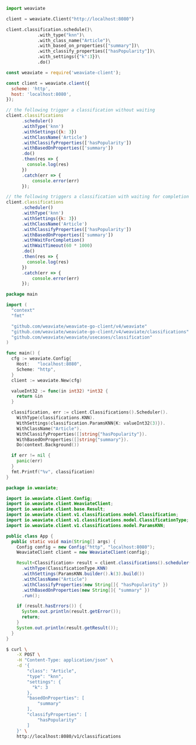 
<Tabs groupId="languages">
<TabItem value="py" label="Python">

```python
import weaviate

client = weaviate.Client("http://localhost:8080")

client.classification.schedule()\
            .with_type("knn")\
            .with_class_name("Article")\
            .with_based_on_properties(["summary"])\
            .with_classify_properties(["hasPopularity"])\
            .with_settings({"k":3})\
            .do()
```

</TabItem>
<TabItem value="js" label="JavaScript">

```js
const weaviate = require('weaviate-client');

const client = weaviate.client({
  scheme: 'http',
  host: 'localhost:8080',
});

// the following trigger a classification without waiting
client.classifications
      .scheduler()
      .withType('knn')
      .withSettings({k: 3})
      .withClassName('Article')
      .withClassifyProperties(['hasPopularity'])
      .withBasedOnProperties(['summary'])
      .do()
      .then(res => {
        console.log(res)
      })
      .catch(err => {
          console.error(err)
      });

// the following triggers a classification with waiting for completion
client.classifications
      .scheduler()
      .withType('knn')
      .withSettings({k: 3})
      .withClassName('Article')
      .withClassifyProperties(['hasPopularity'])
      .withBasedOnProperties(['summary'])
      .withWaitForCompletion()
      .withWaitTimeout(60 * 1000)
      .do()
      .then(res => {
        console.log(res)
      })
      .catch(err => {
          console.error(err)
      });
```

</TabItem>
<TabItem value="go" label="Go">

```go
package main

import (
  "context"
  "fmt"

  "github.com/weaviate/weaviate-go-client/v4/weaviate"
  "github.com/weaviate/weaviate-go-client/v4/weaviate/classifications"
  "github.com/weaviate/weaviate/usecases/classification"
)

func main() {
  cfg := weaviate.Config{
    Host:   "localhost:8080",
    Scheme: "http",
  }
  client := weaviate.New(cfg)

  valueInt32 := func(in int32) *int32 {
    return &in
  }

  classification, err := client.Classifications().Scheduler().
    WithType(classifications.KNN).
    WithSettings(classification.ParamsKNN{K: valueInt32(3)}).
    WithClassName("Article").
    WithClassifyProperties([]string{"hasPopularity"}).
    WithBasedOnProperties([]string{"summary"}).
    Do(context.Background())

  if err != nil {
    panic(err)
  }
  fmt.Printf("%v", classification)
}
```

</TabItem>
<TabItem value="java" label="Java">

```java
package io.weaviate;

import io.weaviate.client.Config;
import io.weaviate.client.WeaviateClient;
import io.weaviate.client.base.Result;
import io.weaviate.client.v1.classifications.model.Classification;
import io.weaviate.client.v1.classifications.model.ClassificationType;
import io.weaviate.client.v1.classifications.model.ParamsKNN;

public class App {
  public static void main(String[] args) {
    Config config = new Config("http", "localhost:8080");
    WeaviateClient client = new WeaviateClient(config);

    Result<Classification> result = client.classifications().scheduler()
      .withType(ClassificationType.KNN)
      .withSettings(ParamsKNN.builder().k(3).build())
      .withClassName("Article")
      .withClassifyProperties(new String[]{ "hasPopularity" })
      .withBasedOnProperties(new String[]{ "summary" })
      .run();

    if (result.hasErrors()) {
      System.out.println(result.getError());
      return;
    }
    System.out.println(result.getResult());
  }
}
```

</TabItem>
<TabItem value="curl" label="Curl">

```bash
$ curl \
    -X POST \
    -H "Content-Type: application/json" \
    -d '{
        "class": "Article",
        "type": "knn",
        "settings": {
          "k": 3
        },
        "basedOnProperties": [
            "summary"
        ],
        "classifyProperties": [
            "hasPopularity"
        ]
    }' \
    http://localhost:8080/v1/classifications
```

</TabItem>
</Tabs>